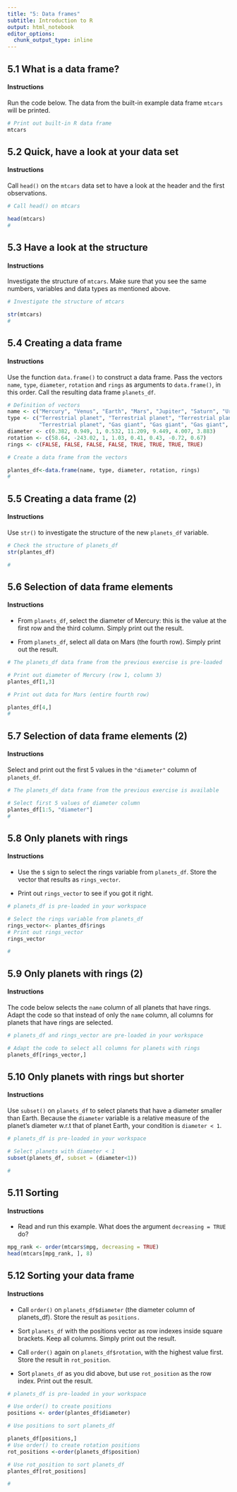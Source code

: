 ```yaml
---
title: "5: Data frames"
subtitle: Introduction to R
output: html_notebook
editor_options:
  chunk_output_type: inline
---
```


## 5.1 What is a data frame?

#### Instructions

Run the code below. The data from the built-in example data frame `mtcars` will be printed.

```r
# Print out built-in R data frame
mtcars 
```

## 5.2 Quick, have a look at your data set

#### Instructions

Call `head()` on the `mtcars` data set to have a look at the header and the first observations.

```r
# Call head() on mtcars

head(mtcars)
#
```

## 5.3 Have a look at the structure

#### Instructions

Investigate the structure of `mtcars`. Make sure that you see the same numbers, variables and data types as mentioned above.

```r
# Investigate the structure of mtcars

str(mtcars)
#
```

## 5.4 Creating a data frame

#### Instructions

Use the function `data.frame()` to construct a data frame. Pass the vectors `name`, `type`, `diameter`, `rotation` and `rings` as arguments to `data.frame()`, in this order. Call the resulting data frame `planets_df`.

```r
# Definition of vectors
name <- c("Mercury", "Venus", "Earth", "Mars", "Jupiter", "Saturn", "Uranus", "Neptune")
type <- c("Terrestrial planet", "Terrestrial planet", "Terrestrial planet", 
          "Terrestrial planet", "Gas giant", "Gas giant", "Gas giant", "Gas giant")
diameter <- c(0.382, 0.949, 1, 0.532, 11.209, 9.449, 4.007, 3.883)
rotation <- c(58.64, -243.02, 1, 1.03, 0.41, 0.43, -0.72, 0.67)
rings <- c(FALSE, FALSE, FALSE, FALSE, TRUE, TRUE, TRUE, TRUE)

# Create a data frame from the vectors

plantes_df<-data.frame(name, type, diameter, rotation, rings)
#
```

## 5.5 Creating a data frame (2)

#### Instructions

Use `str()` to investigate the structure of the new `planets_df` variable.

```r
# Check the structure of planets_df
str(plantes_df)

#
```

## 5.6 Selection of data frame elements

#### Instructions

- From `planets_df`, select the diameter of Mercury: this is the value at the first row and the third column. Simply print out the result.

- From `planets_df`, select all data on Mars (the fourth row). Simply print out the result.

```r
# The planets_df data frame from the previous exercise is pre-loaded

# Print out diameter of Mercury (row 1, column 3)
plantes_df[1,3]

# Print out data for Mars (entire fourth row)

plantes_df[4,]
#
```


## 5.7 Selection of data frame elements (2)

#### Instructions

Select and print out the first 5 values in the `"diameter"` column of `planets_df`.

```r
# The planets_df data frame from the previous exercise is available

# Select first 5 values of diameter column
plantes_df[1:5, "diameter"]
#
```

## 5.8 Only planets with rings

#### Instructions

- Use the `$` sign to select the rings variable from `planets_df`. Store the vector that results as `rings_vector`.

- Print out `rings_vector` to see if you got it right.

```r
# planets_df is pre-loaded in your workspace

# Select the rings variable from planets_df
rings_vector<- plantes_df$rings
# Print out rings_vector
rings_vector

#
```

## 5.9 Only planets with rings (2)

#### Instructions

The code below selects the `name` column of all planets that have rings. Adapt the code so that instead of only the `name` column, all columns for planets that have rings are selected.

```r
# planets_df and rings_vector are pre-loaded in your workspace

# Adapt the code to select all columns for planets with rings
planets_df[rings_vector,]
```

## 5.10 Only planets with rings but shorter

#### Instructions

Use `subset()` on `planets_df` to select planets that have a diameter smaller than Earth. Because the `diameter` variable is a relative measure of the planet's diameter w.r.t that of planet Earth, your condition is `diameter < 1`.

```r
# planets_df is pre-loaded in your workspace

# Select planets with diameter < 1
subset(planets_df, subset = (diameter<1))

#
```

## 5.11 Sorting

#### Instructions

- Read and run this example. What does the argument `decreasing = TRUE` do?

```r
mpg_rank <- order(mtcars$mpg, decreasing = TRUE)
head(mtcars[mpg_rank, ], 8)
```


## 5.12 Sorting your data frame

#### Instructions

- Call `order()` on `planets_df$diameter` (the diameter column of planets_df). Store the result as `positions.`

- Sort `planets_df` with the positions vector as row indexes inside square brackets. Keep all columns. Simply print out the result.

- Call `order()` again on `planets_df$rotation`, with the highest value first. Store the result in `rot_position`.

- Sort `planets_df` as you did above, but use `rot_position` as the row index. Print out the result.

```r
# planets_df is pre-loaded in your workspace

# Use order() to create positions
positions <- order(plantes_df$diameter)

# Use positions to sort planets_df

planets_df[positions,]
# Use order() to create rotation positions
rot_positions <-order(planets_df$position)

# Use rot_position to sort planets_df
plantes_df[rot_positions]

#
```


